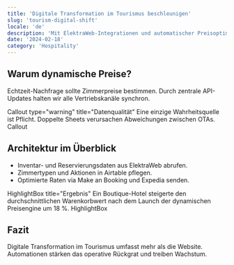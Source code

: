 ```yaml
---
title: 'Digitale Transformation im Tourismus beschleunigen'
slug: 'tourism-digital-shift'
locale: 'de'
description: 'Mit ElektraWeb-Integrationen und automatischer Preisoptimierung den Hotelumsatz steigern.'
date: '2024-02-18'
category: 'Hospitality'
---
```


## Warum dynamische Preise?

Echtzeit-Nachfrage sollte Zimmerpreise bestimmen. Durch zentrale API-Updates halten wir alle Vertriebskanäle synchron.

Callout type="warning" title="Datenqualität"
Eine einzige Wahrheitsquelle ist Pflicht. Doppelte Sheets verursachen Abweichungen zwischen OTAs.
Callout

## Architektur im Überblick

- Inventar- und Reservierungsdaten aus ElektraWeb abrufen.
- Zimmertypen und Aktionen in Airtable pflegen.
- Optimierte Raten via Make an Booking und Expedia senden.

HighlightBox title="Ergebnis"
Ein Boutique-Hotel steigerte den durchschnittlichen Warenkorbwert nach dem Launch der dynamischen Preisengine um 18 %.
HighlightBox

## Fazit

Digitale Transformation im Tourismus umfasst mehr als die Website. Automationen stärken das operative Rückgrat und treiben Wachstum.
